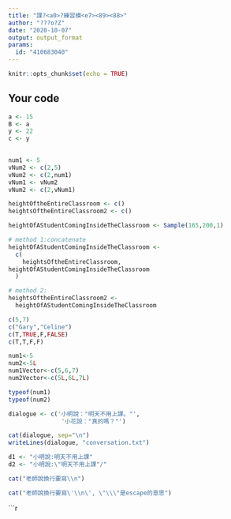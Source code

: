 ---
title: "課?<a0>?練習模<e7><89><88>"
author: "???o?Z"
date: "2020-10-07"
output: output_format
params:
  id: "410683040"
---

```{r setup, include=FALSE}
knitr::opts_chunk$set(echo = TRUE)
```

## Your code

```{r}
a <- 15
B <- a
y <- 22
c <- y
 
```

```{r}
num1 <- 5
vNum2 <- c(2,5)
vNum2 <- c(2,num1)
vNum1 <- vNum2
vNum2 <- c(2,vNum1)
```
```{r}
heightOftheEntireClassroom <- c()
heightsOftheEntireClassroom2 <- c()
```

```{r}
heightOfAStudentComingInsideTheClassroom <- Sample(165,200,1)
```

```{r}
# method 1:concatenate
heightOfAStudentComingInsideTheClassroom <-
  c(
    heightsOftheEntireClassroom,
heightOfAStudentComingInsideTheClassroom
  )
```
```{r}
# method 2: 
heightsOftheEntireClassroom2 <-
  heightOfAStudentComingInsideTheClassroom
```


```{r}
c(5,7)
c("Gary","Celine")
c(T,TRUE,F,FALSE)
c(T,T,F,F)
```
```{r}
num1<-5
num2<-5L
num1Vector<-c(5,6,7)
num2Vector<-c(5L,6L,7L)
```


```{r}
typeof(num1)
typeof(num2)
```


```{r}
dialogue <- c('小明說："明天不用上課。"',
               '小花說："真的嗎？"')

cat(dialogue, sep="\n")
writeLines(dialogue, "conversation.txt")
```


```{r}
d1 <- "小明說:明天不用上課"
d2 <- "小明說:\"明天不用上課"/"
```
```{r}
cat("老師說換行要寫\\n")
```


```{r}
cat("老師說換行要寫\'\\n\', \"\\\"是escape的意思")
```


```{r}

